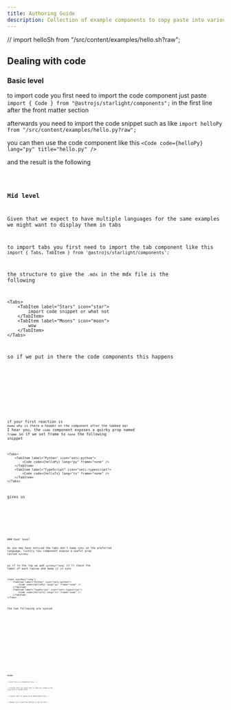```yaml
---
title: Authoring Guide
description: Collection of example components to copy paste into various things
---
```


// import helloSh from "/src/content/examples/hello.sh?raw";

## Dealing with code

### Basic level

to import code you first need to import the code component
just paste `import { Code } from "@astrojs/starlight/components";` in the first line after the front matter section

afterwards you need to import the code snippet such as like `import helloPy from "/src/content/examples/hello.py?raw";`

you can then use the code component like this `<Code code={helloPy} lang="py" title="hello.py" />`

and the result is the following

<Code code={helloPy} lang="py" title="hello.py" />

### Mid level

Given that we expect to have multiple languages for the same examples we might want to display them in tabs

to import tabs you first need to import the tab component like this `import { Tabs, TabItem } from '@astrojs/starlight/components';`

the structure to give the `.mdx` in the mdx file is the following

```mdx
<Tabs>
	<TabItem label="Stars" icon="star">
		import code snippet or what not
	</TabItem>
	<TabItem label="Moons" icon="moon">
		wow
	</TabItem>
</Tabs>
```

so if we put in there the code components this happens

<Tabs>
	<TabItem label="Python" icon="seti:python">
		<Code code={helloPy} lang="py" title="hello.py" />
	</TabItem>
	<TabItem label="TypeScript" icon="seti:typescript">
		<Code code={helloTs} lang="ts" title="hello.ts" />
	</TabItem>
</Tabs>

if your first reaction is `ewww why is there a header on the component after the tabbed bar`
I hear you, the `code` component exposes a quirky prop named `frame` so if we set frame to `none`
the following snippet

```mdx
<Tabs>
	<TabItem label="Python" icon="seti:python">
		<Code code={helloPy} lang="py" frame="none" />
	</TabItem>
	<TabItem label="TypeScript" icon="seti:typescript">
		<Code code={helloTs} lang="ts" frame="none" />
	</TabItem>
</Tabs>
```

gives us

<Tabs>
	<TabItem label="Python" icon="seti:python">
		<Code code={helloPy} lang="py" frame="none" />
	</TabItem>
	<TabItem label="TypeScript" icon="seti:typescript">
		<Code code={helloTs} lang="ts" frame="none" />
	</TabItem>
</Tabs>
### Goat level

As you may have noticed the tabs don't keep sync on the preferred language, luckily `Tabs` component expose a useful prop called `syncKey`

so if to the top we add `syncKey="lang"` it'll check the label of each `TabItem` and keep it in sync

```mdx
<Tabs syncKey="lang">
	<TabItem label="Python" icon="seti:python">
		<Code code={helloPy} lang="py" frame="none" />
	</TabItem>
	<TabItem label="TypeScript" icon="seti:typescript">
		<Code code={helloTs} lang="ts" frame="none" />
	</TabItem>
</Tabs>
```

the two following are synced

<Tabs syncKey="lang">
	<TabItem label="Python" icon="seti:python">
		<Code code={helloPy} lang="py" frame="none" />
	</TabItem>
	<TabItem label="TypeScript" icon="seti:typescript">
		<Code code={helloTs} lang="ts" frame="none" />
	</TabItem>
</Tabs>
<Tabs syncKey="lang">
	<TabItem label="Python" icon="seti:python">
		<Code code={helloPy} lang="py" frame="none" />
	</TabItem>
	<TabItem label="TypeScript" icon="seti:typescript">
		<Code code={helloTs} lang="ts" frame="none" />
	</TabItem>
</Tabs>

<!-- ### Terminal commands -->

<!-- ```sh -->
<!-- echo "Hello, world! " -->
<!-- ``` -->

<!-- <Code code={helloSh} lang="sh" frame="none" /> -->

### Asides

:::note
This is a wonderful note
:::

:::tip[The more you know]
this is how you create a tip `aside` with a custom title
:::

:::caution
this is going to be deprecated soon
:::

:::danger
you're getting drained if you do this
:::
